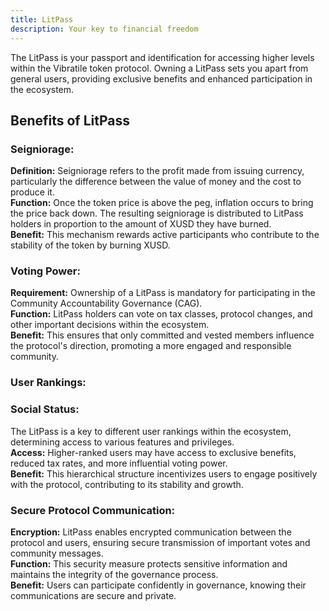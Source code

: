 ```yaml
---
title: LitPass
description: Your key to financial freedom
---
```


The LitPass is your passport and identification for accessing higher levels within the Vibratile token protocol. Owning a LitPass sets you apart from general users, providing exclusive benefits and enhanced participation in the ecosystem.

## Benefits of LitPass
### Seigniorage:

**Definition:** Seigniorage refers to the profit made from issuing currency, particularly the difference between the value of money and the cost to produce it.   
**Function:** Once the token price is above the peg, inflation occurs to bring the price back down. The resulting seigniorage is distributed to LitPass holders in proportion to the amount of XUSD they have burned.   
**Benefit:** This mechanism rewards active participants who contribute to the stability of the token by burning XUSD.   

### Voting Power:

**Requirement:** Ownership of a LitPass is mandatory for participating in the Community Accountability Governance (CAG).  
**Function:** LitPass holders can vote on tax classes, protocol changes, and other important decisions within the ecosystem.   
**Benefit:** This ensures that only committed and vested members influence the protocol's direction, promoting a more engaged and responsible community.   

### User Rankings:

### Social Status: 

The LitPass is a key to different user rankings within the ecosystem, determining access to various features and privileges.  
**Access:** Higher-ranked users may have access to exclusive benefits, reduced tax rates, and more influential voting power.   
**Benefit:** This hierarchical structure incentivizes users to engage positively with the protocol, contributing to its stability and growth.   
### Secure Protocol Communication:

**Encryption:** LitPass enables encrypted communication between the protocol and users, ensuring secure transmission of important votes and community messages.  
**Function:** This security measure protects sensitive information and maintains the integrity of the governance process.  
**Benefit:** Users can participate confidently in governance, knowing their communications are secure and private.  